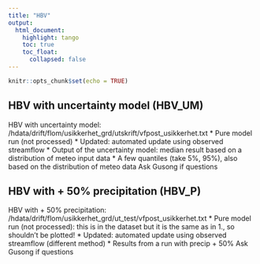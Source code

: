 ```yaml
---
title: "HBV"
output: 
  html_document:
    highlight: tango
    toc: true
    toc_float:
      collapsed: false
---
```


```r
knitr::opts_chunk$set(echo = TRUE)
```


## HBV with uncertainty model (HBV_UM)

HBV with uncertainty model: /hdata/drift/flom/usikkerhet_grd/utskrift/vfpost_usikkerhet.txt 
 * Pure model run (not processed)
 * Updated: automated update using observed streamflow
 * Output of the uncertainty model: median result based on a distribution of meteo input data
 * A few quantiles (take 5%, 95%), also based on the distribution of meteo data
Ask Gusong if questions

## HBV with + 50% precipitation (HBV_P)

HBV with + 50% precipitation: /hdata/drift/flom/usikkerhet_grd/ut_test/vfpost_usikkerhet.txt
 * Pure model run (not processed): this is in the dataset but it is the same as in 1., so shouldn't be plotted!
 * Updated: automated update using observed streamflow (different method)
 * Results from a run with precip + 50%
Ask Gusong if questions